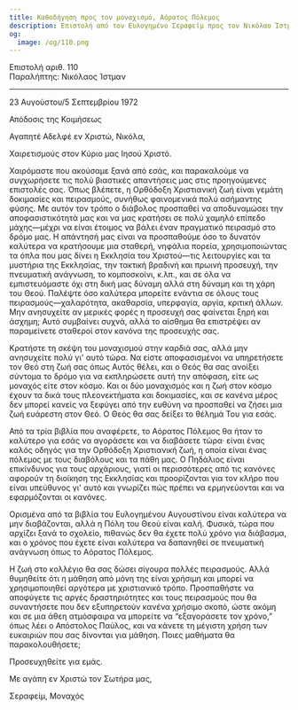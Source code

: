 ```yaml
---
title: Καθοδήγηση προς τον μοναχισμό, Αόρατος Πόλεμος
description: Επιστολή από τον Ευλογημένο Σεραφείμ προς τον Νικόλαο Ίστμαν.
og:
  image: /og/110.png
---
```


<div style={{textAlign:'right', fontFamily:'monospace'}}>Επιστολή αριθ. 110</div>
<div style={{textAlign:'left', fontFamily:'monospace'}}>Παραλήπτης: Νικόλαος Ίστμαν</div>

---

23 Αυγούστου/5 Σεπτεμβρίου 1972

Απόδοσις της Κοιμήσεως

Αγαπητέ Αδελφέ εν Χριστώ, Νικόλα,

Χαιρετισμούς στον Κύριο μας Ιησού Χριστό.

Χαιρόμαστε που ακούσαμε ξανά από εσάς, και παρακαλούμε να συγχωρήσετε τις πολύ βιαστικές απαντήσεις μας στις προηγούμενες επιστολές σας. Όπως βλέπετε, η Ορθόδοξη Χριστιανική ζωή είναι γεμάτη δοκιμασίες και πειρασμούς, συνήθως φαινομενικά πολύ ασήμαντης φύσης. Με αυτόν τον τρόπο ο διάβολος προσπαθεί να αποδυναμώσει την αποφασιστικότητά μας και να μας κρατήσει σε πολύ χαμηλό επίπεδο μάχης—μέχρι να είναι έτοιμος να βάλει έναν πραγματικό πειρασμό στο δρόμο μας. Η απάντησή μας είναι να προσπαθούμε όσο το δυνατόν καλύτερα να κρατήσουμε μια σταθερή, νηφάλια πορεία, χρησιμοποιώντας τα όπλα που μας δίνει η Εκκλησία του Χριστού—τις λειτουργίες και τα μυστήρια της Εκκλησίας, την τακτική βραδινή και πρωινή προσευχή, την πνευματική ανάγνωση, το κομποσκοίνι, κ.λπ., και σε όλα να εμπιστευόμαστε όχι στη δική μας δύναμη αλλά στη δύναμη και τη χάρη του Θεού. Παλέψτε όσο καλύτερα μπορείτε ενάντια σε όλους τους πειρασμούς—χαλαρότητα, ακαθαρσία, υπερφαγία, αργία, κριτική άλλων. Μην ανησυχείτε αν μερικές φορές η προσευχή σας φαίνεται ξηρή και άσχημη; Αυτό συμβαίνει συχνά, αλλά το αίσθημα θα επιστρέψει αν παραμείνετε σταθεροί στον κανόνα της προσευχής σας.

Κρατήστε τη σκέψη του μοναχισμού στην καρδιά σας, αλλά μην ανησυχείτε πολύ γι' αυτό τώρα. Να είστε αποφασισμένοι να υπηρετήσετε τον Θεό στη ζωή σας όπως Αυτός θέλει, και ο Θεός θα σας ανοίξει σύντομα το δρόμο για να εκπληρώσετε αυτή την απόφαση, είτε ως μοναχός είτε στον κόσμο. Και οι δύο μοναχισμός και η ζωή στον κόσμο έχουν τα δικά τους πλεονεκτήματα και δοκιμασίες, και σε κανένα μέρος δεν μπορεί κανείς να ξεφύγει από την ευθύνη να προσπαθεί να ζήσει μια ζωή ευάρεστη στον Θεό. Ο Θεός θα σας δείξει το θέλημά Του για εσάς.

Από τα τρία βιβλία που αναφέρετε, το Αόρατος Πόλεμος θα ήταν το καλύτερο για εσάς να αγοράσετε και να διαβάσετε τώρα· είναι ένας καλός οδηγός για την Ορθόδοξη Χριστιανική ζωή, η οποία είναι ένας πόλεμος με τους διαβόλους και τα πάθη μας. Ο Πηδάλιος είναι επικίνδυνος για τους αρχάριους, γιατί οι περισσότερες από τις κανόνες αφορούν τη διοίκηση της Εκκλησίας και προορίζονται για τον κλήρο που είναι υπεύθυνος γι' αυτό και γνωρίζει πώς πρέπει να ερμηνεύονται και να εφαρμόζονται οι κανόνες.

Ορισμένα από τα βιβλία του Ευλογημένου Αυγουστίνου είναι καλύτερα να μην διαβάζονται, αλλά η Πόλη του Θεού είναι καλή. Φυσικά, τώρα που αρχίζει ξανά το σχολείο, πιθανώς δεν θα έχετε πολύ χρόνο για διάβασμα, και ο χρόνος που έχετε είναι καλύτερα να δαπανηθεί σε πνευματική ανάγνωση όπως το Αόρατος Πόλεμος.

Η ζωή στο κολλέγιο θα σας δώσει σίγουρα πολλές πειρασμούς. Αλλά θυμηθείτε ότι η μάθηση από μόνη της είναι χρήσιμη και μπορεί να χρησιμοποιηθεί αργότερα με χριστιανικό τρόπο. Προσπαθήστε να αποφύγετε τις αργές δραστηριότητες και τους πειρασμούς που θα συναντήσετε που δεν εξυπηρετούν κανένα χρήσιμο σκοπό, ώστε ακόμη και σε μια άθεη ατμόσφαιρα να μπορείτε να “εξαγοράσετε τον χρόνο,” όπως λέει ο Απόστολος Παύλος, και να κάνετε τη μέγιστη χρήση των ευκαιριών που σας δίνονται για μάθηση. Ποιες μαθήματα θα παρακολουθήσετε;

Προσευχηθείτε για εμάς.

Με αγάπη εν Χριστώ τον Σωτήρα μας,

Σεραφείμ, Μοναχός